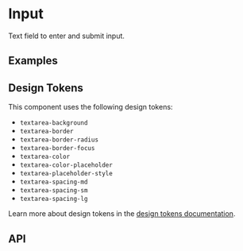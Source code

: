 
<Meta title="Docs/Components/Form/Textarea" />

# Input
Text field to enter and submit input.

## Examples
<Canvas sourceState="shown" of={TextareaStories.AutoFocus} />
<Canvas sourceState="shown" of={TextareaStories.Basic} />
<Canvas sourceState="shown" of={TextareaStories.DefaultValue} />
<Canvas sourceState="shown" of={TextareaStories.Disabled} />
<Canvas sourceState="shown" of={TextareaStories.Error} />
<Canvas sourceState="shown" of={TextareaStories.FullWidth} />
<Canvas sourceState="shown" of={TextareaStories.Placeholder} />
<Canvas sourceState="shown" of={TextareaStories.Sizes} />

## Design Tokens
This component uses the following design tokens:

- `textarea-background`
- `textarea-border`
- `textarea-border-radius`
- `textarea-border-focus`
- `textarea-color`
- `textarea-color-placeholder`
- `textarea-placeholder-style`
- `textarea-spacing-md`
- `textarea-spacing-sm`
- `textarea-spacing-lg`

Learn more about design tokens in the [design tokens documentation](?path=/story/docs-design-tokens-getting-started--page).

## API
<ArgsTable of={Textarea} />
